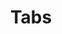---
title: Tabs
description: A set of layered sections of content—known as tab panels—that are displayed one at a time.
---